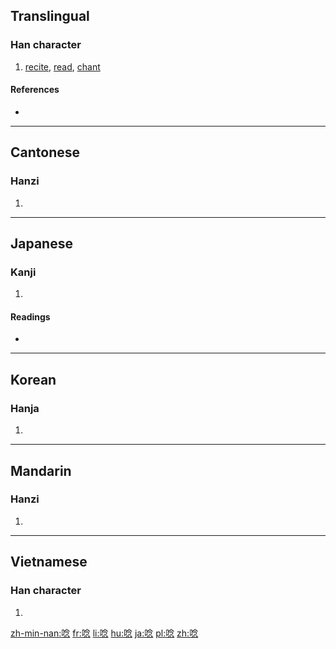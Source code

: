 ==Translingual==

===Han character===
{{Han char|rn=30|rad=口|as=08|sn=11|four=6803<sub>2</sub>|canj=口人戈心 (ROIP)|ids=⿰[[口]][[念]]}}

# [[recite]], [[read]], [[chant]]

====References====
* {{Han ref|kx=0194.020|dkj=03773|dj=0414.090|hdz=10644.010|uh=5538|ud=21816|bh=B0E1|bd=45281}}

----

==Cantonese==

===Hanzi===
{{yue-hanzi|jyut=[[nim6]]|y=nim6}}

# {{defn|lang=yue|sort=口08}}

----

==Japanese==

===Kanji===
{{ja-kanji|grade=|rs=口08}}

# {{defn|lang=ja|sort=口08}}

====Readings====
* {{ja-readings|goon=[[てん]] (ten)|kanon=[[てん]] (ten)|kanyoon=[[ねん]] (nen)|kun=[[うなる]] (unaru), [[うなり]] (unari)}}

----

==Korean==

===Hanja===
{{ko-hanja|hangeul=[[점]], [[전]]|rv=jeom, jeon|mr=chŏm, chŏn}}

# {{defn|lang=ko|sort=口08}}

----

==Mandarin==

===Hanzi===
{{cmn-hanzi|pin=[[niàn]] ([[nian4]])|wg=nien<sup>4</sup>}}

# {{defn|lang=cmn|sort=口08}}

----

==Vietnamese==

===Han character===
{{vi-hantu|[[nếm]], [[điếm]], [[điệm]], [[niệm]]|rs=口08}}

# {{defn|vi}}

[[zh-min-nan:唸]]
[[fr:唸]]
[[li:唸]]
[[hu:唸]]
[[ja:唸]]
[[pl:唸]]
[[zh:唸]]